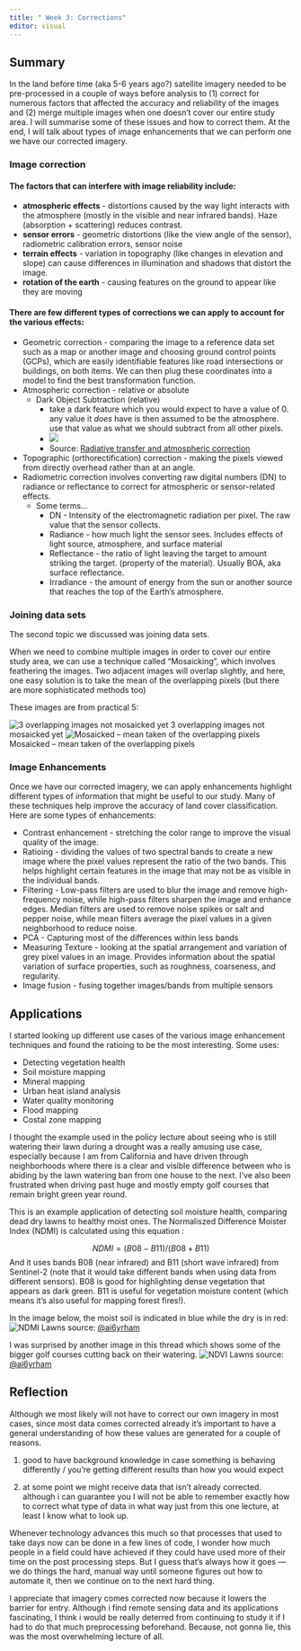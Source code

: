 ```yaml
---
title: " Week 3: Corrections"
editor: visual
---
```


## Summary

In the land before time (aka 5-6 years ago?) satellite imagery needed to be pre-processed in a couple of ways before analysis to (1) correct for numerous factors that affected the accuracy and reliability of the images and (2) merge multiple images when one doesn't cover our entire study area. I will summarise some of these issues and how to correct them. At the end, I will talk about types of image enhancements that we can perform one we have our corrected imagery.

### Image correction

#### The factors that can interfere with image reliability include:

-   **atmospheric effects** - distortions caused by the way light interacts with the atmosphere (mostly in the visible and near infrared bands). Haze (absorption + scattering) reduces contrast.
-   **sensor errors** - geometric distortions (like the view angle of the sensor), radiometric calibration errors, sensor noise
-   **terrain effects** - variation in topography (like changes in elevation and slope) can cause differences in illumination and shadows that distort the image.
-   **rotation of the earth** - causing features on the ground to appear like they are moving

#### There are few different types of corrections we can apply to account for the various effects:

-   Geometric correction - comparing the image to a reference data set such as a map or another image and choosing ground control points (GCPs), which are easily identifiable features like road intersections or buildings, on both items. We can then plug these coordinates into a model to find the best transformation function.
-   Atmospheric correction - relative or absolute
    -   Dark Object Subtraction (relative)
        -   take a dark feature which you would expect to have a value of 0. any value it *does* have is then assumed to be the atmosphere. use that value as what we should subtract from all other pixels.
        -   ![](media/wk3/darkobjsub.png)
        -   Source: [Radiative transfer and atmospheric correction](https://youtu.be/qb4yFwzsnU8)
-   Topographic (orthorectification) correction - making the pixels viewed from directly overhead rather than at an angle.
-   Radiometric correction involves converting raw digital numbers (DN) to radiance or reflectance to correct for atmospheric or sensor-related effects.
    -   Some terms...
        -   DN - Intensity of the electromagnetic radiation per pixel. The raw value that the sensor collects.
        -   Radiance - how much light the sensor sees. Includes effects of light source, atmosphere, and surface material
        -   Reflectance - the ratio of light leaving the target to amount striking the target. (property of the material). Usually BOA, aka surface reflectance.
        -   Irradiance - the amount of energy from the sun or another source that reaches the top of the Earth's atmosphere.

### Joining data sets

The second topic we discussed was joining data sets.

When we need to combine multiple images in order to cover our entire study area, we can use a technique called "Mosaicking", which involves feathering the images. Two adjacent images will overlap slightly, and here, one easy solution is to take the mean of the overlapping pixels (but there are more sophisticated methods too)

These images are from practical 5:

![3 overlapping images not mosaicked yet](media/wk3/premosaic.png) 3 overlapping images not mosaicked yet ![Mosaicked -- mean taken of the overlapping pixels](media/wk3/mosaic.png) Mosaicked -- mean taken of the overlapping pixels

### Image Enhancements

Once we have our corrected imagery, we can apply enhancements highlight different types of information that might be useful to our study. Many of these techniques help improve the accuracy of land cover classification. Here are some types of enhancements:

-   Contrast enhancement - stretching the color range to improve the visual quality of the image.
-   Ratioing - dividing the values of two spectral bands to create a new image where the pixel values represent the ratio of the two bands. This helps highlight certain features in the image that may not be as visible in the individual bands.
-   Filtering - Low-pass filters are used to blur the image and remove high-frequency noise, while high-pass filters sharpen the image and enhance edges. Median filters are used to remove noise spikes or salt and pepper noise, while mean filters average the pixel values in a given neighborhood to reduce noise.
-   PCA - Capturing most of the differences within less bands
-   Measuring Texture - looking at the spatial arrangement and variation of grey pixel values in an image. Provides information about the spatial variation of surface properties, such as roughness, coarseness, and regularity.
-   Image fusion - fusing together images/bands from multiple sensors

## Applications

I started looking up different use cases of the various image enhancement techniques and found the ratioing to be the most interesting. Some uses:

-   Detecting vegetation health
-   Soil moisture mapping
-   Mineral mapping
-   Urban heat island analysis
-   Water quality monitoring
-   Flood mapping
-   Costal zone mapping

I thought the example used in the policy lecture about seeing who is still watering their lawn during a drought was a really amusing use case, especially because I am from California and have driven through neighborhoods where there is a clear and visible difference between who is abiding by the lawn watering ban from one house to the next. I've also been frustrated when driving past huge and mostly empty golf courses that remain bright green year round.

This is an example application of detecting soil moisture health, comparing dead dry lawns to healthy moist ones. The Normaliszed Difference Moister Index (NDMI) is calculated using this equation :

$$
NDMI=(B08−B11)/(B08+B11)
$$ And it uses bands B08 (near infrared) and B11 (short wave infrared) from Sentinel-2 (note that it would take different bands when using data from different sensors). B08 is good for highlighting dense vegetation that appears as dark green. B11 is useful for vegetation moisture content (which means it's also useful for mapping forest fires!).

In the image below, the moist soil is indicated in blue while the dry is in red: ![NDMI Lawns](media/wk3/ndmi-lawns.jpeg) source: [\@ai6yrham](https://twitter.com/ai6yrham/status/1537146383475437568)

I was surprised by another image in this thread which shows some of the bigger golf courses cutting back on their watering. ![NDVI Lawns](media/wk3/ndvi-golf-courses.jpeg) source: [\@ai6yrham](https://twitter.com/ai6yrham/status/1537146383475437568)

## Reflection

Although we most likely will not have to correct our own imagery in most cases, since most data comes corrected already it's important to have a general understanding of how these values are generated for a couple of reasons.

1)  good to have background knowledge in case something is behaving differently / you're getting different results than how you would expect

2)  at some point we might receive data that isn't already corrected. although i can guarantee you I will not be able to remember exactly how to correct what type of data in what way just from this one lecture, at least I know what to look up.

Whenever technology advances this much so that processes that used to take days now can be done in a few lines of code, I wonder how much people in a field could have achieved if they could have used more of their time on the post processing steps. But I guess that's always how it goes --- we do things the hard, manual way until someone figures out how to automate it, then we continue on to the next hard thing.

I appreciate that imagery comes corrected now because it lowers the barrier for entry. Although i find remote sensing data and its applications fascinating, I think i would be really deterred from continuing to study it if I had to do that much preprocessing beforehand. Because, not gonna lie, this was the most overwhelming lecture of all.
